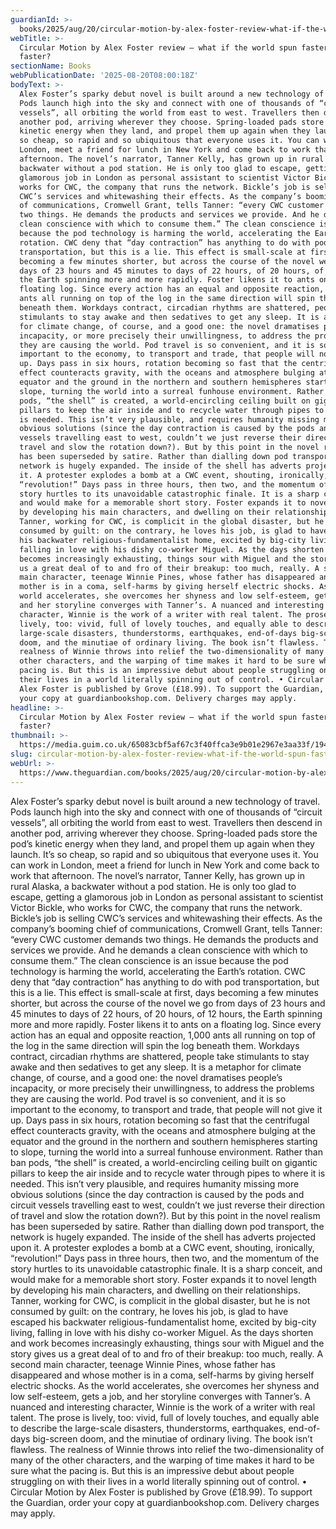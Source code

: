 ```yaml
---
guardianId: >-
  books/2025/aug/20/circular-motion-by-alex-foster-review-what-if-the-world-spun-faster-and-faster
webTitle: >-
  Circular Motion by Alex Foster review – what if the world spun faster and
  faster?
sectionName: Books
webPublicationDate: '2025-08-20T08:00:18Z'
bodyText: >-
  Alex Foster’s sparky debut novel is built around a new technology of travel.
  Pods launch high into the sky and connect with one of thousands of “circuit
  vessels”, all orbiting the world from east to west. Travellers then descend in
  another pod, arriving wherever they choose. Spring-loaded pads store the pod’s
  kinetic energy when they land, and propel them up again when they launch. It’s
  so cheap, so rapid and so ubiquitous that everyone uses it. You can work in
  London, meet a friend for lunch in New York and come back to work that
  afternoon. The novel’s narrator, Tanner Kelly, has grown up in rural Alaska, a
  backwater without a pod station. He is only too glad to escape, getting a
  glamorous job in London as personal assistant to scientist Victor Bickle, who
  works for CWC, the company that runs the network. Bickle’s job is selling
  CWC’s services and whitewashing their effects. As the company’s booming chief
  of communications, Cromwell Grant, tells Tanner: “every CWC customer demands
  two things. He demands the products and services we provide. And he demands a
  clean conscience with which to consume them.” The clean conscience is an issue
  because the pod technology is harming the world, accelerating the Earth’s
  rotation. CWC deny that “day contraction” has anything to do with pod
  transportation, but this is a lie. This effect is small-scale at first, days
  becoming a few minutes shorter, but across the course of the novel we go from
  days of 23 hours and 45 minutes to days of 22 hours, of 20 hours, of 12 hours,
  the Earth spinning more and more rapidly. Foster likens it to ants on a
  floating log. Since every action has an equal and opposite reaction, 1,000
  ants all running on top of the log in the same direction will spin the log
  beneath them. Workdays contract, circadian rhythms are shattered, people take
  stimulants to stay awake and then sedatives to get any sleep. It is a metaphor
  for climate change, of course, and a good one: the novel dramatises people’s
  incapacity, or more precisely their unwillingness, to address the problems
  they are causing the world. Pod travel is so convenient, and it is so
  important to the economy, to transport and trade, that people will not give it
  up. Days pass in six hours, rotation becoming so fast that the centrifugal
  effect counteracts gravity, with the oceans and atmosphere bulging at the
  equator and the ground in the northern and southern hemispheres starting to
  slope, turning the world into a surreal funhouse environment. Rather than ban
  pods, “the shell” is created, a world-encircling ceiling built on gigantic
  pillars to keep the air inside and to recycle water through pipes to where it
  is needed. This isn’t very plausible, and requires humanity missing more
  obvious solutions (since the day contraction is caused by the pods and circuit
  vessels travelling east to west, couldn’t we just reverse their direction of
  travel and slow the rotation down?). But by this point in the novel realism
  has been superseded by satire. Rather than dialling down pod transport, the
  network is hugely expanded. The inside of the shell has adverts projected upon
  it. A protester explodes a bomb at a CWC event, shouting, ironically,
  “revolution!” Days pass in three hours, then two, and the momentum of the
  story hurtles to its unavoidable catastrophic finale. It is a sharp conceit,
  and would make for a memorable short story. Foster expands it to novel length
  by developing his main characters, and dwelling on their relationships.
  Tanner, working for CWC, is complicit in the global disaster, but he is not
  consumed by guilt: on the contrary, he loves his job, is glad to have escaped
  his backwater religious-fundamentalist home, excited by big-city living,
  falling in love with his dishy co-worker Miguel. As the days shorten and work
  becomes increasingly exhausting, things sour with Miguel and the story gives
  us a great deal of to and fro of their breakup: too much, really. A second
  main character, teenage Winnie Pines, whose father has disappeared and whose
  mother is in a coma, self-harms by giving herself electric shocks. As the
  world accelerates, she overcomes her shyness and low self-esteem, gets a job,
  and her storyline converges with Tanner’s. A nuanced and interesting
  character, Winnie is the work of a writer with real talent. The prose is
  lively, too: vivid, full of lovely touches, and equally able to describe the
  large-scale disasters, thunderstorms, earthquakes, end-of-days big-screen
  doom, and the minutiae of ordinary living. The book isn’t flawless. The
  realness of Winnie throws into relief the two-dimensionality of many of the
  other characters, and the warping of time makes it hard to be sure what the
  pacing is. But this is an impressive debut about people struggling on with
  their lives in a world literally spinning out of control. • Circular Motion by
  Alex Foster is published by Grove (£18.99). To support the Guardian, order
  your copy at guardianbookshop.com. Delivery charges may apply.
headline: >-
  Circular Motion by Alex Foster review – what if the world spun faster and
  faster?
thumbnail: >-
  https://media.guim.co.uk/65083cbf5af67c3f40ffca3e9b01e2967e3aa33f/1946_578_985_788/500.jpg
slug: circular-motion-by-alex-foster-review-what-if-the-world-spun-faster-and-faster
webUrl: >-
  https://www.theguardian.com/books/2025/aug/20/circular-motion-by-alex-foster-review-what-if-the-world-spun-faster-and-faster
---
```

Alex Foster’s sparky debut novel is built around a new technology of travel. Pods launch high into the sky and connect with one of thousands of “circuit vessels”, all orbiting the world from east to west. Travellers then descend in another pod, arriving wherever they choose. Spring-loaded pads store the pod’s kinetic energy when they land, and propel them up again when they launch. It’s so cheap, so rapid and so ubiquitous that everyone uses it. You can work in London, meet a friend for lunch in New York and come back to work that afternoon. The novel’s narrator, Tanner Kelly, has grown up in rural Alaska, a backwater without a pod station. He is only too glad to escape, getting a glamorous job in London as personal assistant to scientist Victor Bickle, who works for CWC, the company that runs the network. Bickle’s job is selling CWC’s services and whitewashing their effects. As the company’s booming chief of communications, Cromwell Grant, tells Tanner: “every CWC customer demands two things. He demands the products and services we provide. And he demands a clean conscience with which to consume them.” The clean conscience is an issue because the pod technology is harming the world, accelerating the Earth’s rotation. CWC deny that “day contraction” has anything to do with pod transportation, but this is a lie. This effect is small-scale at first, days becoming a few minutes shorter, but across the course of the novel we go from days of 23 hours and 45 minutes to days of 22 hours, of 20 hours, of 12 hours, the Earth spinning more and more rapidly. Foster likens it to ants on a floating log. Since every action has an equal and opposite reaction, 1,000 ants all running on top of the log in the same direction will spin the log beneath them. Workdays contract, circadian rhythms are shattered, people take stimulants to stay awake and then sedatives to get any sleep. It is a metaphor for climate change, of course, and a good one: the novel dramatises people’s incapacity, or more precisely their unwillingness, to address the problems they are causing the world. Pod travel is so convenient, and it is so important to the economy, to transport and trade, that people will not give it up. Days pass in six hours, rotation becoming so fast that the centrifugal effect counteracts gravity, with the oceans and atmosphere bulging at the equator and the ground in the northern and southern hemispheres starting to slope, turning the world into a surreal funhouse environment. Rather than ban pods, “the shell” is created, a world-encircling ceiling built on gigantic pillars to keep the air inside and to recycle water through pipes to where it is needed. This isn’t very plausible, and requires humanity missing more obvious solutions (since the day contraction is caused by the pods and circuit vessels travelling east to west, couldn’t we just reverse their direction of travel and slow the rotation down?). But by this point in the novel realism has been superseded by satire. Rather than dialling down pod transport, the network is hugely expanded. The inside of the shell has adverts projected upon it. A protester explodes a bomb at a CWC event, shouting, ironically, “revolution!” Days pass in three hours, then two, and the momentum of the story hurtles to its unavoidable catastrophic finale. It is a sharp conceit, and would make for a memorable short story. Foster expands it to novel length by developing his main characters, and dwelling on their relationships. Tanner, working for CWC, is complicit in the global disaster, but he is not consumed by guilt: on the contrary, he loves his job, is glad to have escaped his backwater religious-fundamentalist home, excited by big-city living, falling in love with his dishy co-worker Miguel. As the days shorten and work becomes increasingly exhausting, things sour with Miguel and the story gives us a great deal of to and fro of their breakup: too much, really. A second main character, teenage Winnie Pines, whose father has disappeared and whose mother is in a coma, self-harms by giving herself electric shocks. As the world accelerates, she overcomes her shyness and low self-esteem, gets a job, and her storyline converges with Tanner’s. A nuanced and interesting character, Winnie is the work of a writer with real talent. The prose is lively, too: vivid, full of lovely touches, and equally able to describe the large-scale disasters, thunderstorms, earthquakes, end-of-days big-screen doom, and the minutiae of ordinary living. The book isn’t flawless. The realness of Winnie throws into relief the two-dimensionality of many of the other characters, and the warping of time makes it hard to be sure what the pacing is. But this is an impressive debut about people struggling on with their lives in a world literally spinning out of control. • Circular Motion by Alex Foster is published by Grove (£18.99). To support the Guardian, order your copy at guardianbookshop.com. Delivery charges may apply.
